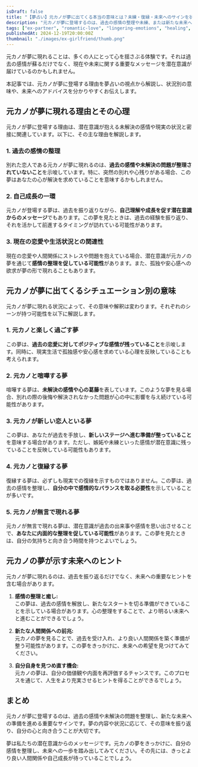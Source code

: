 ```yaml
---
isDraft: false
title: "【夢占い】元カノが夢に出てくる本当の意味とは？未練・復縁・未来へのサインを状況別に解説"
description: "元カノが夢に登場するのは、過去の感情の整理や未練、または新たな未来への準備を意味することがあります。本記事では、夢占いの視点から元カノの夢が示す意味を詳しく解説し、シーン別の解釈や未来への示唆をお届けします。"
tags: ["ex-partner", "romantic-love", "lingering-emotions", "healing", "new-start", "relationships", "self-improvement"]
publishedAt: 2024-12-19T20:00:00Z
thumbnail: "./images/ex-girlfriend/thumb.png"
---
```


元カノが夢に現れることは、多くの人にとって心を揺さぶる体験です。それは過去の感情が蘇るだけでなく、現在や未来に関する重要なメッセージを潜在意識が届けているのかもしれません。

本記事では、元カノが夢に登場する理由を夢占いの視点から解説し、状況別の意味や、未来へのアドバイスを分かりやすくお伝えします。

<TableOfContents />

<AdUnit />

## 元カノが夢に現れる理由とその心理

元カノが夢に登場する理由は、潜在意識が抱える未解決の感情や現実の状況と密接に関連しています。以下に、その主な理由を解説します。

### 1. 過去の感情の整理

別れた恋人である元カノが夢に現れるのは、**過去の感情や未解決の問題が整理されていないこと**を示唆しています。特に、突然の別れや心残りがある場合、この夢はあなたの心が解決を求めていることを意味するかもしれません。

### 2. 自己成長の一環

元カノが登場する夢は、過去を振り返りながら、**自己理解や成長を促す潜在意識からのメッセージ**でもあります。この夢を見たときは、過去の経験を振り返り、それを活かして前進するタイミングが訪れている可能性があります。

### 3. 現在の恋愛や生活状況との関連性

現在の恋愛や人間関係にストレスや問題を抱えている場合、潜在意識が元カノの夢を通じて**感情の整理を促している可能性**があります。また、孤独や安心感への欲求が夢の形で現れることもあります。

<AdUnit />

## 元カノが夢に出てくるシチュエーション別の意味

元カノが夢に現れる状況によって、その意味や解釈は変わります。それぞれのシーンが持つ可能性を以下に解説します。

### 1. 元カノと楽しく過ごす夢

この夢は、**過去の恋愛に対してポジティブな感情が残っていること**を示唆します。同時に、現実生活で孤独感や安心感を求めている心理を反映していることも考えられます。

### 2. 元カノと喧嘩する夢

喧嘩する夢は、**未解決の感情や心の葛藤**を表しています。このような夢を見る場合、別れの際の後悔や解決されなかった問題が心の中に影響を与え続けている可能性があります。

### 3. 元カノが新しい恋人といる夢

この夢は、あなたが過去を手放し、**新しいステージへ進む準備が整っていること**を意味する場合があります。ただし、嫉妬や未練といった感情が潜在意識に残っていることを反映している可能性もあります。

### 4. 元カノと復縁する夢

復縁する夢は、必ずしも現実での復縁を示すものではありません。この夢は、過去の感情を整理し、**自分の中で感情的なバランスを取る必要性**を示していることが多いです。

### 5. 元カノが無言で現れる夢

元カノが無言で現れる夢は、潜在意識が過去の出来事や感情を思い出させることで、**あなたに内面的な整理を促している可能性**があります。この夢を見たときは、自分の気持ちと向き合う時間を持つとよいでしょう。

<AdUnit />

## 元カノの夢が示す未来へのヒント

元カノが夢に現れるのは、過去を振り返るだけでなく、未来への重要なヒントを含む場合があります。

1. <strong>感情の整理と癒し:</strong>
   <br />
   この夢は、過去の感情を解放し、新たなスタートを切る準備ができていることを示している場合があります。心の整理をすることで、より明るい未来へと進むことができるでしょう。

2. <strong>新たな人間関係への前兆:</strong>
   <br />
   元カノの夢を見ることで、過去を受け入れ、より良い人間関係を築く準備が整う可能性があります。この夢をきっかけに、未来への希望を見つけてみてください。

3. <strong>自分自身を見つめ直す機会:</strong>
   <br />
   元カノの夢は、自分の価値観や内面を再評価するチャンスです。このプロセスを通じて、人生をより充実させるヒントを得ることができるでしょう。

<AdUnit />

## まとめ

元カノが夢に登場するのは、過去の感情や未解決の問題を整理し、新たな未来への準備を進める重要なサインです。夢の内容や状況に応じて、その意味を振り返り、自分の心と向き合うことが大切です。

夢は私たちの潜在意識からのメッセージです。元カノの夢をきっかけに、自分の感情を整理し、未来への一歩を踏み出してみてください。その先には、きっとより良い人間関係や自己成長が待っていることでしょう。
